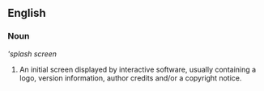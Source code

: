 ==English==

===Noun===
'''splash screen''

# {{gui}} An initial screen displayed by interactive software, usually containing a logo, version information, author credits and/or a copyright notice.
<!-- Text initially from The Jargon File from 1998-04-28 -->